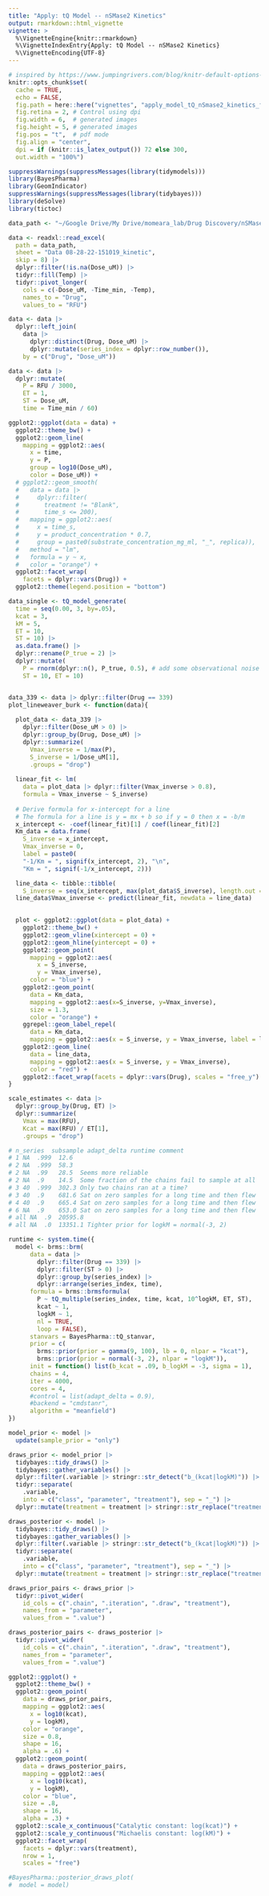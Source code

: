 ```yaml
---
title: "Apply: tQ Model -- nSMase2 Kinetics"
output: rmarkdown::html_vignette
vignette: >
  %\VignetteEngine{knitr::rmarkdown}
  %\VignetteIndexEntry{Apply: tQ Model -- nSMase2 Kinetics}
  %\VignetteEncoding{UTF-8}
---
```

  
```r

# inspired by https://www.jumpingrivers.com/blog/knitr-default-options-settings-hooks/
knitr::opts_chunk$set(
  cache = TRUE,
  echo = FALSE,
  fig.path = here::here("vignettes", "apply_model_tQ_nSmase2_kinetics_files/"),
  fig.retina = 2, # Control using dpi
  fig.width = 6,  # generated images
  fig.height = 5, # generated images
  fig.pos = "t",  # pdf mode
  fig.align = "center",
  dpi = if (knitr::is_latex_output()) 72 else 300, 
  out.width = "100%")

```


```r
suppressWarnings(suppressMessages(library(tidymodels)))
library(BayesPharma)
library(GeomIndicator)
suppressWarnings(suppressMessages(library(tidybayes)))
library(deSolve)
library(tictoc)
```


```r
data_path <- "~/Google Drive/My Drive/momeara_lab/Drug Discovery/nSMase2/Pharmacology Analysis/raw_data/08262022_DKswitch.cpds.xlsx"

data <- readxl::read_excel(
  path = data_path,
  sheet = "Data 08-28-22-151019_kinetic",
  skip = 8) |>
  dplyr::filter(!is.na(Dose_uM)) |>
  tidyr::fill(Temp) |>
  tidyr::pivot_longer(
    cols = c(-Dose_uM, -Time_min, -Temp),
    names_to = "Drug",
    values_to = "RFU")

data <- data |>
  dplyr::left_join(
    data |>
      dplyr::distinct(Drug, Dose_uM) |>
      dplyr::mutate(series_index = dplyr::row_number()),
    by = c("Drug", "Dose_uM"))

data <- data |>
  dplyr::mutate(
    P = RFU / 3000,
    ET = 1,
    ST = Dose_uM,
    time = Time_min / 60)

```


```r
ggplot2::ggplot(data = data) + 
  ggplot2::theme_bw() +
  ggplot2::geom_line(
    mapping = ggplot2::aes(
      x = time,
      y = P,
      group = log10(Dose_uM),
      color = Dose_uM)) + 
  # ggplot2::geom_smooth(
  #   data = data |>
  #     dplyr::filter(
  #       treatment != "Blank",
  #       time_s <= 200),
  #   mapping = ggplot2::aes(
  #     x = time_s,
  #     y = product_concentration * 0.7,
  #     group = paste0(substrate_concentration_mg_ml, "_", replica)),
  #   method = "lm",
  #   formula = y ~ x,
  #   color = "orange") +
  ggplot2::facet_wrap(
    facets = dplyr::vars(Drug)) +
  ggplot2::theme(legend.position = "bottom")

```
```r
data_single <- tQ_model_generate(
  time = seq(0.00, 3, by=.05),
  kcat = 3,
  kM = 5,
  ET = 10,
  ST = 10) |>
  as.data.frame() |>
  dplyr::rename(P_true = 2) |>
  dplyr::mutate(
    P = rnorm(dplyr::n(), P_true, 0.5), # add some observational noise
    ST = 10, ET = 10)



```

```r

data_339 <- data |> dplyr::filter(Drug == 339)
plot_lineweaver_burk <- function(data){
  
  plot_data <- data_339 |>
    dplyr::filter(Dose_uM > 0) |>
    dplyr::group_by(Drug, Dose_uM) |>
    dplyr::summarize(
      Vmax_inverse = 1/max(P),
      S_inverse = 1/Dose_uM[1],
      .groups = "drop")
  
  linear_fit <- lm(
    data = plot_data |> dplyr::filter(Vmax_inverse > 0.8),
    formula = Vmax_inverse ~ S_inverse)
  
  # Derive formula for x-intercept for a line
  # The formula for a line is y = mx + b so if y = 0 then x = -b/m
  x_intercept <- -coef(linear_fit)[1] / coef(linear_fit)[2]
  Km_data = data.frame(
    S_inverse = x_intercept,
    Vmax_inverse = 0,
    label = paste0(
    "-1/Km = ", signif(x_intercept, 2), "\n",
    "Km = ", signif(-1/x_intercept, 2)))

  line_data <- tibble::tibble(
    S_inverse = seq(x_intercept, max(plot_data$S_inverse), length.out = 100))
  line_data$Vmax_inverse <- predict(linear_fit, newdata = line_data)

  
  plot <- ggplot2::ggplot(data = plot_data) +
    ggplot2::theme_bw() +
    ggplot2::geom_vline(xintercept = 0) +
    ggplot2::geom_hline(yintercept = 0) +
    ggplot2::geom_point(
      mapping = ggplot2::aes(
        x = S_inverse,
        y = Vmax_inverse),
      color = "blue") +
    ggplot2::geom_point(
      data = Km_data,
      mapping = ggplot2::aes(x=S_inverse, y=Vmax_inverse),
      size = 1.3,
      color = "orange") +
    ggrepel::geom_label_repel(
      data = Km_data,
      mapping = ggplot2::aes(x = S_inverse, y = Vmax_inverse, label = label)) +
    ggplot2::geom_line(
      data = line_data,
      mapping = ggplot2::aes(x = S_inverse, y = Vmax_inverse),
      color = "red") +
    ggplot2::facet_wrap(facets = dplyr::vars(Drug), scales = "free_y")
}


```


```r

scale_estimates <- data |>
  dplyr::group_by(Drug, ET) |>
  dplyr::summarize(
    Vmax = max(RFU),
    Kcat = max(RFU) / ET[1],
    .groups = "drop")
```


```r
# n_series  subsample adapt_delta runtime comment
# 1 NA  .999  12.6  
# 2 NA  .999  58.3  
# 2 NA  .99   28.5  Seems more reliable
# 2 NA  .9    14.5  Some fraction of the chains fail to sample at all
# 3 40  .999  302.3 Only two chains ran at a time? 
# 3 40  .9    681.6 Sat on zero samples for a long time and then flew
# 4 40  .9    665.4 Sat on zero samples for a long time and then flew
# 6 NA  .9    653.0 Sat on zero samples for a long time and then flew
# all NA  .9  20595.8
# all NA  .0  13351.1 Tighter prior for logkM = normal(-3, 2)

runtime <- system.time({
  model <- brms::brm(
      data = data |>
        dplyr::filter(Drug == 339) |>
        dplyr::filter(ST > 0) |>
        dplyr::group_by(series_index) |>
        dplyr::arrange(series_index, time),
      formula = brms::brmsformula(
        P ~ tQ_multiple(series_index, time, kcat, 10^logkM, ET, ST),
        kcat ~ 1,
        logkM ~ 1,
        nl = TRUE,
        loop = FALSE),
      stanvars = BayesPharma::tQ_stanvar,
      prior = c(
        brms::prior(prior = gamma(9, 100), lb = 0, nlpar = "kcat"),
        brms::prior(prior = normal(-3, 2), nlpar = "logkM")),
      init = function() list(b_kcat = .09, b_logkM = -3, sigma = 1),
      chains = 4,
      iter = 4000,
      cores = 4,
      #control = list(adapt_delta = 0.9),
      #backend = "cmdstanr",
      algorithm = "meanfield")
})
```


```r
model_prior <- model |>
  update(sample_prior = "only")

draws_prior <- model_prior |>
  tidybayes::tidy_draws() |>
  tidybayes::gather_variables() |>
  dplyr::filter(.variable |> stringr::str_detect("b_(kcat|logkM)")) |>
  tidyr::separate(
    .variable,
    into = c("class", "parameter", "treatment"), sep = "_") |>
  dplyr::mutate(treatment = treatment |> stringr::str_replace("treatment", ""))

draws_posterior <- model |>
  tidybayes::tidy_draws() |>
  tidybayes::gather_variables() |>
  dplyr::filter(.variable |> stringr::str_detect("b_(kcat|logkM)")) |>
  tidyr::separate(
    .variable,
    into = c("class", "parameter", "treatment"), sep = "_") |>
  dplyr::mutate(treatment = treatment |> stringr::str_replace("treatment", ""))
```

```r
draws_prior_pairs <- draws_prior |>
  tidyr::pivot_wider(
    id_cols = c(".chain", ".iteration", ".draw", "treatment"),
    names_from = "parameter",
    values_from = ".value")

draws_posterior_pairs <- draws_posterior |>
  tidyr::pivot_wider(
    id_cols = c(".chain", ".iteration", ".draw", "treatment"),
    names_from = "parameter",
    values_from = ".value")

ggplot2::ggplot() +
  ggplot2::theme_bw() +
  ggplot2::geom_point(
    data = draws_prior_pairs,
    mapping = ggplot2::aes(
      x = log10(kcat),
      y = logkM),
    color = "orange",
    size = 0.8,
    shape = 16,
    alpha = .6) +
  ggplot2::geom_point(
    data = draws_posterior_pairs,
    mapping = ggplot2::aes(
      x = log10(kcat),
      y = logkM),
    color = "blue",
    size = .8,
    shape = 16,
    alpha = .3) +
  ggplot2::scale_x_continuous("Catalytic constant: log(kcat)") +
  ggplot2::scale_y_continuous("Michaelis constant: log(kM)") +
  ggplot2::facet_wrap(
    facets = dplyr::vars(treatment),
    nrow = 1,
    scales = "free")
```



```r
#BayesPharma::posterior_draws_plot(
#  model = model)
```




